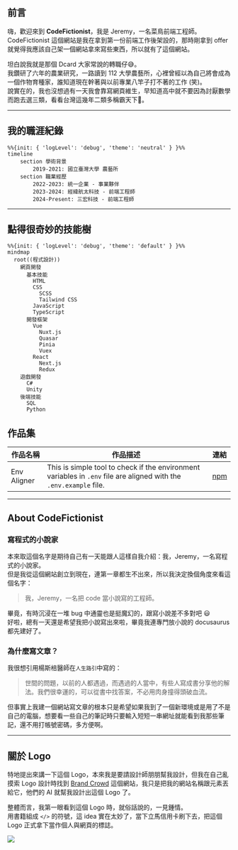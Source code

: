 ## 前言
嗨，歡迎來到 **CodeFictionist**，我是 Jeremy，一名菜鳥前端工程師。  
CodeFictionist 這個網站是我在拿到第一份前端工作後架設的，那時剛拿到 offer 就覺得我應該自己架一個網站拿來寫些東西，所以就有了這個網站。  

坦白說我就是那個 Dcard 大家常說的轉職仔:sweat_smile:。  
我鑽研了六年的農業研究，一路讀到 112 大學農藝所，心裡曾經以為自己將會成為一個作物育種家，誰知道現在幹著與以前專業八竿子打不著的工作 (笑)。  
說實在的，我也沒想過有一天我會靠寫網頁維生，早知道高中就不要因為討厭數學而跑去選三類，看看台灣這幾年二類多稱霸天下:grimacing:。

***

## 我的職涯紀錄

```mermaid
%%{init: { 'logLevel': 'debug', 'theme': 'neutral' } }%%
timeline
    section 學術背景
        2019-2021: 國立臺灣大學 農藝所
    section 職業經歷
        2022-2023: 統一企業 - 事業夥伴
        2023-2024: 經緯航太科技 - 前端工程師
        2024-Present: 三宏科技 - 前端工程師
```

***

## 點得很奇妙的技能樹
```mermaid
%%{init: { 'logLevel': 'debug', 'theme': 'default' } }%%
mindmap
  root((程式設計))
    網頁開發
      基本技能
        HTML
        CSS
          SCSS
          Tailwind CSS
        JavaScript
        TypeScript
      開發框架
        Vue
          Nuxt.js
          Quasar
          Pinia
          Vuex
        React
          Next.js
          Redux
    遊戲開發
      C#
      Unity
    後端技能
      SQL
      Python
```

## 作品集
| 作品名稱 | 作品描述 | 連結 |
| --- | --- | --- |
| Env Aligner | This is simple tool to check if the environment variables in `.env` file are aligned with the `.env.example` file. | [npm](https://www.npmjs.com/package/env-aligner) |

***

## About CodeFictionist
### 寫程式的小說家
本來取這個名字是期待自己有一天能跟人這樣自我介紹：我，Jeremy，一名寫程式的小說家。  
但是我從這個網站創立到現在，連第一章都生不出來，所以我決定換個角度來看這個名字：  

> 我，Jeremy，一名把 code 當小說寫的工程師。

畢竟，有時沉浸在一堆 bug 中通靈也是挺魔幻的，跟寫小說差不多對吧 :smiley:  
好啦，總有一天還是希望我把小說寫出來啦，畢竟我連專門放小說的 docusaurus 都先建好了。

### 為什麼寫文章？
我很想引用楊斯棓醫師在`人生路引`中寫的：

> 世間的問題，以前的人都遇過，而遇過的人當中，有些人寫成書分享他的解法。我們很幸運的，可以從書中找答案，不必用肉身撞得頭破血流。

但事實上我建一個網站寫文章的根本只是希望如果我到了一個新環境或是用了不是自己的電腦，想要看一些自己的筆記時只要輸入短短一串網址就能看到我那些筆記，還不用打帳號密碼，多方便啊。

***

## 關於 Logo
特地提出來講一下這個 Logo，本來我是要請設計師朋朋幫我設計，但我在自己亂摸索 Logo 設計時找到 [Brand Crowd](https://www.brandcrowd.com/) 這個網站，我只是把我的網站名稱跟元素丟給它，他們的 AI 就幫我設計出這個 Logo 了。  

整體而言，我第一眼看到這個 Logo 時，就俗話說的，一見鍾情。  
用書籍組成 `</>` 的符號，這 idea 實在太妙了，當下立馬信用卡刷下去，把這個 Logo 正式拿下當作個人與網頁的標誌。

![](../../static/img/about.png)